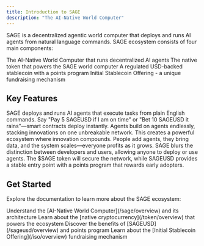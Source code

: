 ```yaml
---
title: Introduction to SAGE
description: "The AI-Native World Computer"
---
```



SAGE is a decentralized agentic world computer that deploys and runs AI agents from natural language commands. SAGE ecosystem consists of four main components:

<CardGroup cols={2}>
  <Card
    title="SAGE"
    icon="robot"
    color="#7c3aed"
    href="/sage/overview"
  >
    The AI-Native World Computer that runs decentralized AI agents
  </Card>
  <Card
    title="SAGE Token"
    icon="coins"
    color="#eab308"
    href="/token/overview"
  >
    The native token that powers the SAGE world computer
  </Card>
  <Card
    title="SAGEUSD"
    icon="dollar-sign"
    color="#059669"
    href="/sageusd/overview"
  >
    A regulated USD-backed stablecoin with a points program
  </Card>
  <Card
    title="ISO"
    icon="rocket"
    color="#3b82f6"
    href="/iso/overview"
  >
    Initial Stablecoin Offering - a unique fundraising mechanism
  </Card>
</CardGroup>

## Key Features

<AccordionGroup>
  <Accordion icon="wand-magic-sparkles" title="AI-Native Architecture">
    SAGE deploys and runs AI agents that execute tasks from plain English commands. Say "Pay 5 SAGEUSD if I am on time" or "Bet 10 SAGEUSD it rains"—smart contracts deploy instantly.
  </Accordion>
  <Accordion icon="layer-group" title="Composable Agents">
    Agents build on agents endlessly, stacking innovations on one unbreakable network. This creates a powerful ecosystem where innovation compounds.
  </Accordion>
  <Accordion icon="users" title="Community-Driven Growth">
    People add agents, they bring data, and the system scales—everyone profits as it grows. SAGE blurs the distinction between developers and users, allowing anyone to deploy or use agents.
  </Accordion>
  <Accordion icon="money-bill-trend-up" title="Economic Model">
    The $SAGE token will secure the network, while SAGEUSD provides a stable entry point with a points program that rewards early adopters.
  </Accordion>
</AccordionGroup>

## Get Started

Explore the documentation to learn more about the SAGE ecosystem:

<Steps>
  <Step title="Learn about SAGE">
    Understand the [AI-Native World Computer](/sage/overview) and its architecture
  </Step>
  <Step title="Discover the SAGE Token">
    Learn about the [native cryptocurrency](/token/overview) that powers the ecosystem
  </Step>
  <Step title="Explore SAGEUSD">
    Discover the benefits of [SAGEUSD](/sageusd/overview) and points program
  </Step>
  <Step title="Understand the ISO">
    Learn about the [Initial Stablecoin Offering](/iso/overview) fundraising mechanism
  </Step>
</Steps>
